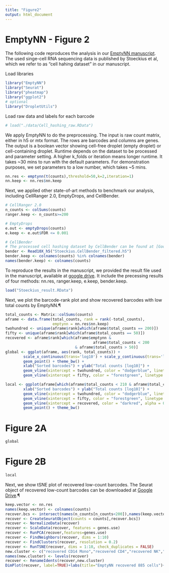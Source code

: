 ```yaml
---
title: "Figure2"
output: html_document
---
```


# EmptyNN - Figure 2

The following code reproduces the analysis in our [EmptyNN manuscript](https://www.biorxiv.org/content/10.1101/2021.01.15.426387v1). The used singe-cell RNA sequencing data is published by Stoeckius et al, which we refer to as "cell hahing dataset" in our manuscript. 

Load libraries
```r
library("EmptyNN")
library("Seurat")
library("pheatmap")
library("ggplot2")
# optional
library("DropletUtils")
```

Load raw data and labels for each barcode
```r
# load("./data/Cell_hashing_raw.RData")
```

We apply EmptyNN to do the preprocessing.
The input is raw count matrix, either in h5 or mtx format. The rows are barcodes and columns are genes.
The output is a boolean vector showing cell-free droplet (empty droplet) or cell-containing droplet.
Runtime depends on the dataset to be processed and parameter setting. A higher k_folds or iteration means longer runtime. It takes ~30 mins to run with the default parameters.
For demonstration purposes, we set parameters to a low number, which takes ~5 mins.
```r
nn.res <- emptynn(t(counts),threshold=50,k=2,iteration=1)
nn.keep <- nn.res$nn.keep
```

Next, we applied other state-of-art methods to benchmark our analysis, including CellRanger 2.0, EmptyDrops, and CellBender.
```r
# CellRanger 2.0
n_counts <- colSums(counts)
ranger.keep <- n_counts>=200

# EmptyDrops
e.out <- emptyDrops(counts)
e.keep <- e.out$FDR <= 0.001

# CellBender
# The processed cell hashing dataset by CellBender can be found at [Google Drive](https://drive.google.com/file/d/1BWvvMEQYfMlaTdYlIUzRVmqP19YW7AP4/view?usp=sharing).
bender <- Read10X_h5("Stoeckius.CellBender_filtered.h5")
bender.keep <- colnames(counts) %in% colnames(bender)
names(bender.keep) <- colnames(counts)
```

To reproduce the results in the manuscript, we provided the result file used in the manuscript, available at [google drive](https://drive.google.com/file/d/1AXUzQEp1OJmZgLTwTHf1szqD-9nE092v/view?usp=sharing). It include the precessing results of four methods: nn.res, ranger.keep, e.keep, bender.keep.
```r
load("Stoeckius_result.RData")
```

Next, we plot the barcode-rank plot and show recovered barcodes with low total counts by EmptyNN.¶
```r
total_counts <- Matrix::colSums(counts)
aframe <- data.frame(total_counts, rank = rank(-total_counts), 
                     emptynn = nn.res$nn.keep)
twohundred <- unique(aframe$rank[which(aframe$total_counts == 200)])
fifty <- unique(aframe$rank[which(aframe$total_counts == 50)])
recovered <- aframe$rank[which(aframe$emptynn & 
                                       aframe$total_counts < 200 
                               & aframe$total_counts > 50)]
global <- ggplot(aframe, aes(rank, total_counts)) +
        scale_x_continuous(trans='log10') + scale_y_continuous(trans='log10') +
        geom_point() + theme_bw() +
        xlab("Sorted barcodes") + ylab("Total counts [log10]") +
        geom_vline(xintercept = twohundred, color = "dodgerblue", linetype = "dashed") +
        geom_vline(xintercept = fifty, color = "forestgreen", linetype = "dashed")

local <- ggplot(aframe[which(aframe$total_counts < 210 & aframe$total_counts > 40),], aes(rank, total_counts)) +
        xlab("Sorted barcodes") + ylab("Total counts [log10]") +
        geom_vline(xintercept = twohundred, color = "dodgerblue", linetype = "dashed") +
        geom_vline(xintercept = fifty, color = "forestgreen", linetype = "dashed") +
        geom_vline(xintercept = recovered, color = "darkred", alpha = 0.5) +
        geom_point() + theme_bw()
```

# Figure 2A
```r
global
```

# Figure 2B
```r
local
```

Next, we show tSNE plot of recovered low-count barcodes.
The Seurat object of recovered low-count barcodes can be downloaded at [Google Drive](https://drive.google.com/file/d/1IrroxKEkfc6uHD2_wrINDyHd35AEDwsW/view?usp=sharing).¶
```r
keep.vector <- nn.res
names(keep.vector) <- colnames(counts)
recover.bcs <- intersect(names(n_counts[n_counts<200]),names(keep.vector[keep.vector=="TRUE"]))
recover <- CreateSeuratObject(counts = counts[,recover.bcs])
recover <- NormalizeData(recover)
recover <- ScaleData(recover, features = genes.use)
recover <- RunPCA(recover,features=genes.use)
recover <- FindNeighbors(recover, dims = 1:10)
recover <- FindClusters(recover, resolution = 0.2)
recover <- RunTSNE(recover, dims = 1:10, check_duplicates = FALSE)
new.cluster <- c("recovered CD14 Mono","recovered CD4","recovered NK","recovered B cells","recovered platelet")
names(new.cluster) <- levels(recover)
recover <- RenameIdents(recover,new.cluster)
DimPlot(recover, label=TRUE)+labs(title="EmptyNN recovered 885 cells")+NoLegend()
```

